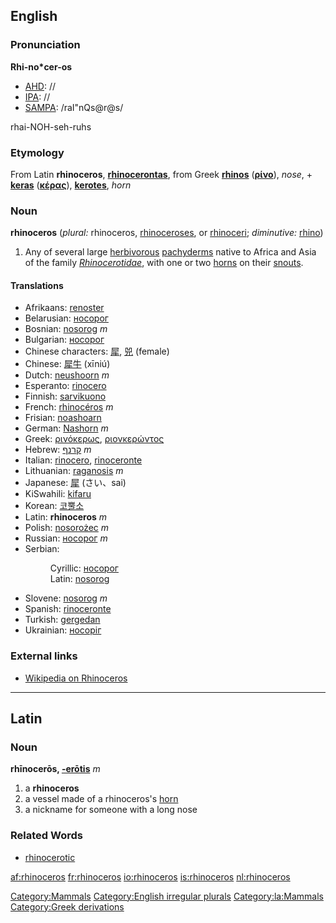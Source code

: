 ==English==
[[Category:Mammals]]
===Pronunciation===
'''Rhi-no*cer-os'''
*[[AHD]]: //
*[[IPA]]: //
*[[SAMPA]]: /raI"nQs@r@s/
rhai-NOH-seh-ruhs

===Etymology===

From Latin '''rhinoceros''', '''[[rhinocerontas]]''', from Greek '''[[rhinos]]''' ('''[[ρίνο]]'''), ''nose'', + '''[[keras]]''' ('''[[κέρας]]'''), '''[[kerotes]]''', ''horn''

===Noun===
'''rhinoceros''' (''plural:'' rhinoceros, [[rhinoceroses]], or [[rhinoceri]]; ''diminutive:'' [[rhino]])

# Any of several large [[herbivorous]] [[pachyderm]]s native to Africa and Asia of the family ''[[Rhinocerotidae]]'', with one or two [[horn]]s on their [[snout]]s.

====Translations====
*Afrikaans: [[renoster]]
*Belarusian: [[носорог]]
*Bosnian: [[nosorog]] ''m''
*Bulgarian: [[носорог]]
*Chinese characters: [[犀]], [[兕]] (female)
*Chinese: [[犀牛]] (xīniú)
*Dutch: [[neushoorn]] ''m''
*Esperanto: [[rinocero]]
*Finnish: [[sarvikuono]]
*French: [[rhinocéros]] ''m''
*Frisian: [[noashoarn]]
*German: [[Nashorn]] ''m''
*Greek: [[ρινόκερως]], [[ριονκερώντος]]
*Hebrew: [[קרנף]] ''m''
*Italian: [[rinocero]], [[rinoceronte]]
*Lithuanian: [[raganosis]] ''m''
*Japanese: [[犀]] (さい、sai)
*KiSwahili: [[kifaru]]
*Korean: [[코뿔소]]
*Latin: '''rhinoceros''' ''m''
*Polish: [[nosorożec]] ''m''
*Russian: [[носорог]] ''m''
*Serbian:
*:Cyrillic: [[носорог]]
*:Latin: [[nosorog]]
*Slovene: [[nosorog]] ''m''
*Spanish: [[rinoceronte]]
*Turkish: [[gergedan]]
*Ukrainian: [[носоріг]]

===External links===
*[[wikipedia:en:Rhinoceros|Wikipedia on Rhinoceros]]

[[Category:English irregular plurals]]

----

==Latin==
[[Category:la:Mammals]]
===Noun===
'''rhīnocerōs, [[Wiktionary Appendix:Latin third declension|-erōtis]]''' ''m''

#a '''rhinoceros'''
#a vessel made of a rhinoceros's [[horn]]
#a nickname for someone with a long nose
===Related Words===
*[[rhinocerotic]]
[[Category:Greek derivations]]

[[af:rhinoceros]]
[[fr:rhinoceros]]
[[io:rhinoceros]]
[[is:rhinoceros]]
[[nl:rhinoceros]]